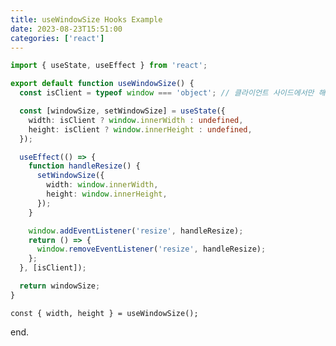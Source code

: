 ```yaml
---
title: useWindowSize Hooks Example
date: 2023-08-23T15:51:00
categories: ['react']
---
```


```ts
import { useState, useEffect } from 'react';

export default function useWindowSize() {
  const isClient = typeof window === 'object'; // 클라이언트 사이드에서만 해당 훅을 사용

  const [windowSize, setWindowSize] = useState({
    width: isClient ? window.innerWidth : undefined,
    height: isClient ? window.innerHeight : undefined,
  });

  useEffect(() => {
    function handleResize() {
      setWindowSize({
        width: window.innerWidth,
        height: window.innerHeight,
      });
    }

    window.addEventListener('resize', handleResize);
    return () => {
      window.removeEventListener('resize', handleResize);
    };
  }, [isClient]);

  return windowSize;
}
```

```tsx
const { width, height } = useWindowSize();
```

end.
